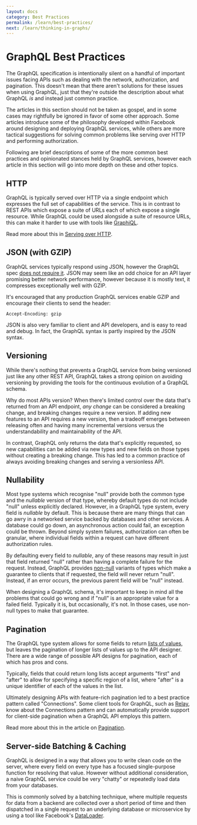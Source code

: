 ```yaml
---
layout: docs
category: Best Practices
permalink: /learn/best-practices/
next: /learn/thinking-in-graphs/
---
```


# GraphQL Best Practices

The GraphQL specification is intentionally silent on a handful of important issues facing APIs such as dealing with the network, authorization, and pagination. This doesn't mean that there aren't solutions for these issues when using GraphQL, just that they're outside the description about what GraphQL _is_ and instead just common practice.

The articles in this section should not be taken as gospel, and in some cases may rightfully be ignored in favor of some other approach. Some articles introduce some of the philosophy developed within Facebook around designing and deploying GraphQL services, while others are more tactical suggestions for solving common problems like serving over HTTP and performing authorization.

Following are brief descriptions of some of the more common best practices and opinionated stances held by GraphQL services, however each article in this section will go into more depth on these and other topics.

## HTTP

GraphQL is typically served over HTTP via a single endpoint which expresses the full set of capabilities of the service. This is in contrast to REST APIs which expose a suite of URLs each of which expose a single resource. While GraphQL could be used alongside a suite of resource URLs, this can make it harder to use with tools like [GraphiQL](https://github.com/graphql/graphiql).

Read more about this in [Serving over HTTP](/learn/serving-over-http/).

## JSON (with GZIP)

GraphQL services typically respond using JSON, however the GraphQL spec [does not require it](http://spec.graphql.org/draft/#sec-Serialization-Format). JSON may seem like an odd choice for an API layer promising better network performance, however because it is mostly text, it compresses exceptionally well with GZIP.

It's encouraged that any production GraphQL services enable GZIP and encourage their clients to send the header:

```
Accept-Encoding: gzip
```

JSON is also very familiar to client and API developers, and is easy to read and debug. In fact, the GraphQL syntax is partly inspired by the JSON syntax.

## Versioning

While there's nothing that prevents a GraphQL service from being versioned just like any other REST API, GraphQL takes a strong opinion on avoiding versioning by providing the tools for the continuous evolution of a GraphQL schema.

Why do most APIs version? When there's limited control over the data that's returned from an API endpoint, _any change_ can be considered a breaking change, and breaking changes require a new version. If adding new features to an API requires a new version, then a tradeoff emerges between releasing often and having many incremental versions versus the understandability and maintainability of the API.

In contrast, GraphQL only returns the data that's explicitly requested, so new capabilities can be added via new types and new fields on those types without creating a breaking change. This has led to a common practice of always avoiding breaking changes and serving a versionless API.

## Nullability

Most type systems which recognise "null" provide both the common type and the _nullable_ version of that type, whereby default types do not include "null" unless explicitly declared. However, in a GraphQL type system, every field is _nullable_ by default. This is because there are many things that can go awry in a networked service backed by databases and other services. A database could go down, an asynchronous action could fail, an exception could be thrown. Beyond simply system failures, authorization can often be granular, where individual fields within a request can have different authorization rules.

By defaulting every field to _nullable_, any of these reasons may result in just that field returned "null" rather than having a complete failure for the request. Instead, GraphQL provides [non-null](/learn/schema/#lists-and-non-null) variants of types which make a guarantee to clients that if requested, the field will never return "null". Instead, if an error occurs, the previous parent field will be "null" instead.

When designing a GraphQL schema, it's important to keep in mind all the problems that could go wrong and if "null" is an appropriate value for a failed field. Typically it is, but occasionally, it's not. In those cases, use non-null types to make that guarantee.

## Pagination

The GraphQL type system allows for some fields to return [lists of values](/learn/schema/#lists-and-non-null), but leaves the pagination of longer lists of values up to the API designer. There are a wide range of possible API designs for pagination, each of which has pros and cons.

Typically, fields that could return long lists accept arguments "first" and "after" to allow for specifying a specific region of a list, where "after" is a unique identifier of each of the values in the list.

Ultimately designing APIs with feature-rich pagination led to a best practice pattern called "Connections". Some client tools for GraphQL, such as [Relay](https://facebook.github.io/relay/), know about the Connections pattern and can automatically provide support for client-side pagination when a GraphQL API employs this pattern.

Read more about this in the article on [Pagination](/learn/pagination/).

## Server-side Batching & Caching

GraphQL is designed in a way that allows you to write clean code on the server, where every field on every type has a focused single-purpose function for resolving that value. However without additional consideration, a naive GraphQL service could be very "chatty" or repeatedly load data from your databases.

This is commonly solved by a batching technique, where multiple requests for data from a backend are collected over a short period of time and then dispatched in a single request to an underlying database or microservice by using a tool like Facebook's [DataLoader](https://github.com/facebook/dataloader).
